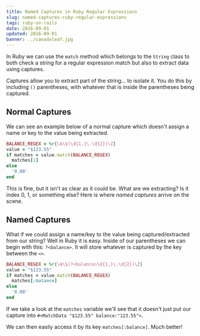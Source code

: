 ```yaml
---
title: Named Captures in Ruby Regular Expressions
slug: named-captures-ruby-regular-expressions
tags: ruby-on-rails
date: 2016-09-01
updated: 2016-09-01
banner: ../canadaleaf.jpg
---
```


In Ruby we can use the `match` method which belongs to the `String` class to both check a string for a regular expression match but also to extract data using captures. 
 
Captures allow you to extract part of the string... to isolate it. You do this by including `()` parentheses, with whatever that is inside the parentheses being captured. 
 
## Normal Captures 
 
We can see an example below of a normal capture which doesn't assign a name or key to the value being extracted. 
 
```ruby 
BALANCE_REGEX = %r{\A\$(\d{1,}\.\d{2})\Z} 
value = "$123.55" 
if matches = value.match(BALANCE_REGEX) 
  matches[1] 
else 
  '0.00' 
end 
``` 
 
This is fine, but it isn't as clear as it could be. What are we extracting? Is it index 0, 1, or something else? Here is where *named captures* arrive on the scene. 
 
## Named Captures 
 
What if we could assign a name/key to the value being captured/extracted from our string? Well in Ruby it is easy. Inside of our parentheses we can begin with this: `?<balance>`. It will store whatever is captured by the key between the `<>`. 
 
```ruby 
BALANCE_REGEX = %r{\A\$(?<balance>\d{1,}\.\d{2})\Z} 
value = "$123.55" 
if matches = value.match(BALANCE_REGEX) 
  matches[:balance] 
else 
  '0.00' 
end 
``` 
 
If we take a look at the `matches` variable we'll see that it doesn't just put our capture into `#<MatchData "$123.55" balance:"123.55">`. 
 
We can then easily access it by its key `matches[:balance]`. Much better!